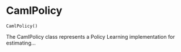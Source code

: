# CamlPolicy { #caml.CamlPolicy }

`CamlPolicy()`

The CamlPolicy class represents a Policy Learning implementation for estimating...